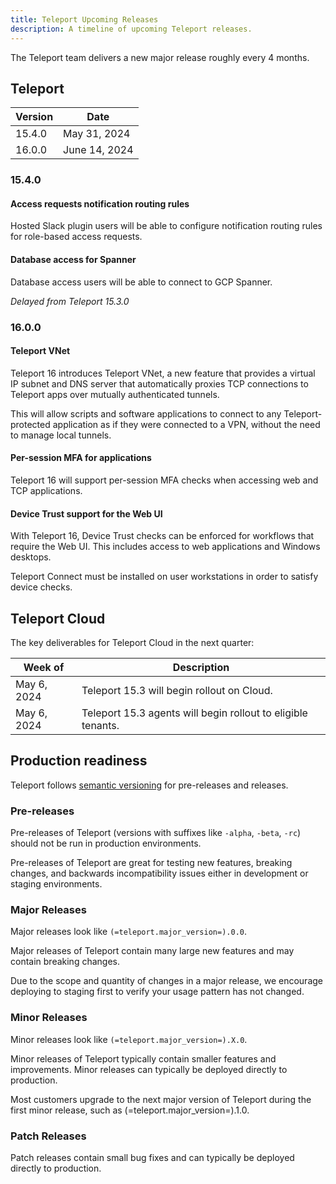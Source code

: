 ```yaml
---
title: Teleport Upcoming Releases
description: A timeline of upcoming Teleport releases.
---
```


The Teleport team delivers a new major release roughly every 4 months.

## Teleport

| Version | Date           |
| ------- | -------------- |
| 15.4.0  | May 31, 2024   |
| 16.0.0  | June 14, 2024  |

### 15.4.0

#### Access requests notification routing rules

Hosted Slack plugin users will be able to configure notification routing rules
for role-based access requests.

#### Database access for Spanner

Database access users will be able to connect to GCP Spanner.

*Delayed from Teleport 15.3.0*

### 16.0.0

#### Teleport VNet

Teleport 16 introduces Teleport VNet, a new feature that provides a virtual IP
subnet and DNS server that automatically proxies TCP connections to Teleport
apps over mutually authenticated tunnels.

This will allow scripts and software applications to connect to any
Teleport-protected application as if they were connected to a VPN, without the
need to manage local tunnels.

#### Per-session MFA for applications

Teleport 16 will support per-session MFA checks when accessing web and TCP applications.

#### Device Trust support for the Web UI

With Teleport 16, Device Trust checks can be enforced for workflows that require the Web UI.
This includes access to web applications and Windows desktops.

Teleport Connect must be installed on user workstations in order to satisfy device checks.

## Teleport Cloud

The key deliverables for Teleport Cloud in the next quarter:

| Week of     | Description                                                  |
| ----------- | ------------------------------------------------------------ |
| May 6, 2024 | Teleport 15.3 will begin rollout on Cloud.                   |
| May 6, 2024 | Teleport 15.3 agents will begin rollout to eligible tenants. |

## Production readiness

Teleport follows [semantic versioning](https://semver.org) for pre-releases and
releases.

### Pre-releases

Pre-releases of Teleport (versions with suffixes like `-alpha`, `-beta`, `-rc`)
should not be run in production environments.

Pre-releases of Teleport are great for testing new features, breaking changes,
and backwards incompatibility issues either in development or staging
environments.

### Major Releases

Major releases look like `(=teleport.major_version=).0.0`.

Major releases of Teleport contain many large new features and may contain
breaking changes.

Due to the scope and quantity of changes in a major release, we encourage
deploying to staging first to verify your usage pattern has not changed.

### Minor Releases

Minor releases look like `(=teleport.major_version=).X.0`.

Minor releases of Teleport typically contain smaller features and improvements.
Minor releases can typically be deployed directly to production.

Most customers upgrade to the next major version of Teleport during the first
minor release, such as (=teleport.major_version=).1.0.

### Patch Releases

Patch releases contain small bug fixes and can typically be deployed directly
to production.
